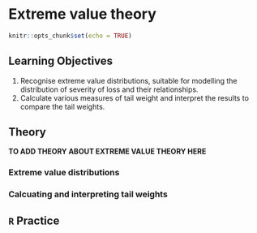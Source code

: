 # Extreme value theory {#evt}

```r
knitr::opts_chunk$set(echo = TRUE)
```

## Learning Objectives {#id-05-learning-objectives}

1. Recognise extreme value distributions, suitable for modelling the distribution of severity of loss and their relationships.
2. Calculate various measures of tail weight and interpret the results to compare the tail weights.

## Theory {#id-05-theory}

**TO ADD THEORY ABOUT EXTREME VALUE THEORY HERE**

### Extreme value distributions

### Calcuating and interpreting tail weights

## `R` Practice {#id-05-practice}
